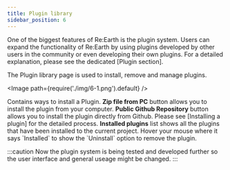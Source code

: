 ```yaml
---
title: Plugin library
sidebar_position: 6
---
```


One of the biggest features of Re:Earth is the plugin system. Users can expand the functionality of Re:Earth by using plugins developed by other users in the community or even developing their own plugins. For a detailed explanation, please see the dedicated [Plugin section].

The Plugin library page is used to install, remove and manage plugins.

<Image path={require('./img/6-1.png').default} />

<Order>
  <List>
    Contains ways to install a Plugin.
  </List>
  <List>
    <strong>Zip file from PC</strong> button allows you to install the plugin from your computer.
  </List>
  <List>
    <strong>Public Github Repository</strong> button allows you to install the plugin directly from Github.
  </List>
  Please see [Installing a plugin] for the detailed process.
  <List>
    <strong>Installed plugins</strong> list shows all the plugins that have been installed to the current project.
  </List>
  <List>
    Hover your mouse where it says `Installed` to show the `Uninstall` option to remove the plugin.
  </List>
</Order>

:::caution
Now the plugin system is being tested and developed further so the user interface and general useage might be changed.
:::
